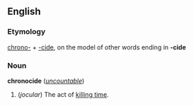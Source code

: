 ==English==
===Etymology===
[[chrono-]] + [[-cide]], on the model of other words ending in '''-cide'''

===Noun===
'''chronocide''' (''[[uncountable]]'')

#(''jocular'') The act of [[kill time|killing time]].